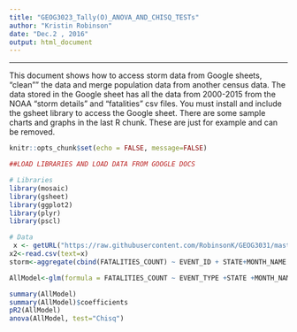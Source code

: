 ---
title: "GEOG3023_Tally(O)_ANOVA_AND_CHISQ_TESTs"
author: "Kristin Robinson"
date: "Dec.2 , 2016"
output: html_document
---

---

This document shows how to access storm data from Google sheets, "clean"" the data and merge population data from another census data. 
The data stored in the Google sheet has all the data from 2000-2015 from the NOAA "storm details" and "fatalities" csv files. 
You must install and include the gsheet library to access the Google sheet.
There are some sample charts and graphs in the last R chunk. These are just for example and can be removed.
```{r setup, include=FALSE}
knitr::opts_chunk$set(echo = FALSE, message=FALSE)
```

```{r}
##LOAD LIBRARIES AND LOAD DATA FROM GOOGLE DOCS

# Libraries
library(mosaic)
library(gsheet)
library(ggplot2)
library(plyr)
library(pscl)

# Data
 x <- getURL("https://raw.githubusercontent.com/RobinsonK/GEOG3031/master/storm2.csv?token=ARoUsTaimJLs9T1Bo4LPTMTgdoP6EUMGks5YSyWAwA%3D%3D")
x2<-read.csv(text=x)
storm<-aggregate(cbind(FATALITIES_COUNT) ~ EVENT_ID + STATE+MONTH_NAME + EVENT_TYPE +FATALITY_LOCATION+POP_PERFAT, data = x2, sum)
```



```{r}

AllModel<-glm(formula = FATALITIES_COUNT ~ EVENT_TYPE +STATE +MONTH_NAME+EVENT_TYPE+FATALITY_LOCATION+POP+PERFAT, family = poisson(link=log), data = storm)

summary(AllModel)
summary(AllModel)$coefficients
pR2(AllModel)
anova(AllModel, test="Chisq")

```

